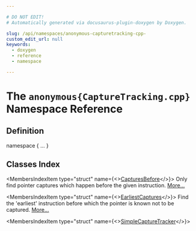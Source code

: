 ```yaml
---

# DO NOT EDIT!
# Automatically generated via docusaurus-plugin-doxygen by Doxygen.

slug: /api/namespaces/anonymous-capturetracking-cpp-
custom_edit_url: null
keywords:
  - doxygen
  - reference
  - namespace

---
```





# The `anonymous{CaptureTracking.cpp}` Namespace Reference

<DoxygenPage pluginConfig={pluginConfig}>



## Definition

<CodeBlock>namespace &#123; ... &#125;</CodeBlock>

## Classes Index

<MembersIndex>

<MembersIndexItem
  type="struct"
  name={<><a href="/docs/api/structs/anonymous-namespace-capturetracking-cpp-/capturesbefore">CapturesBefore</a></>}>
Only find pointer captures which happen before the given instruction. <a href="/docs/api/structs/anonymous-namespace-capturetracking-cpp-/capturesbefore/#details">More...</a>
</MembersIndexItem>

<MembersIndexItem
  type="struct"
  name={<><a href="/docs/api/structs/anonymous-namespace-capturetracking-cpp-/earliestcaptures">EarliestCaptures</a></>}>
Find the &#39;earliest&#39; instruction before which the pointer is known not to be captured. <a href="/docs/api/structs/anonymous-namespace-capturetracking-cpp-/earliestcaptures/#details">More...</a>
</MembersIndexItem>

<MembersIndexItem
  type="struct"
  name={<><a href="/docs/api/structs/anonymous-namespace-capturetracking-cpp-/simplecapturetracker">SimpleCaptureTracker</a></>}>
</MembersIndexItem>

</MembersIndex>


</DoxygenPage>
